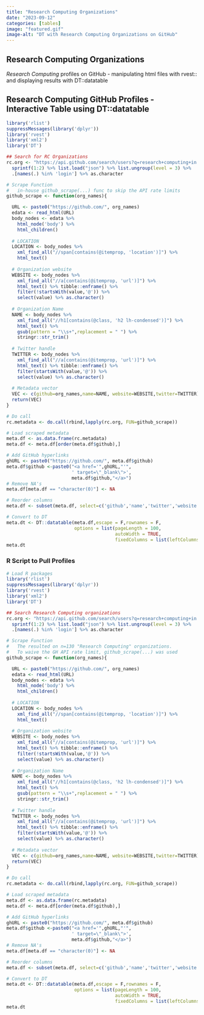 ```yaml
---
title: "Research Computing Organizations"
date: "2023-09-12"
categories: [tables]
image: "featured.gif"
image-alt: "DT with Research Computing Organizations on GitHub"
---
```


## Research Computing Organizations

*Research Computing* profiles on GitHub - manipulating html files with rvest:: and displaying results with DT::datatable

## Research Computing GitHub Profiles - Interactive Table using DT::datatable

```r
library('rlist')
suppressMessages(library('dplyr'))
library('rvest')
library('xml2')
library('DT')

## Search for RC Organizations
rc.org <- "https://api.github.com/search/users?q=research+computing+in:name+type:org&type=Users&per_page=100&page=%d" %>%
  sprintf(1:2) %>% list.load("json") %>% list.ungroup(level = 3) %>%
  .[names(.) %in% 'login'] %>% as.character

# Scrape Function
#   in-house github_scrape(...) func to skip the API rate limits
github_scrape <- function(org_names){

  URL <- paste0("https://github.com/", org_names)
  edata <- read_html(URL)
  body_nodes <- edata %>%
    html_node('body') %>%
    html_children()
  
  # LOCATION
  LOCATION <- body_nodes %>% 
    xml_find_all("//span[contains(@itemprop, 'location')]") %>% 
    html_text()
  
  # Organization website
  WEBSITE <- body_nodes %>% 
    xml_find_all("//a[contains(@itemprop, 'url')]") %>% 
    html_text() %>% tibble::enframe() %>% 
    filter(!startsWith(value,'@')) %>% 
    select(value) %>% as.character()
  
  # Organization Name
  NAME <- body_nodes %>% 
    xml_find_all("//h1[contains(@class, 'h2 lh-condensed')]") %>% 
    html_text() %>%
    gsub(pattern = "\\s+",replacement = " ") %>% 
    stringr::str_trim()
  
  # Twitter handle
  TWITTER <- body_nodes %>% 
    xml_find_all("//a[contains(@itemprop, 'url')]") %>% 
    html_text() %>% tibble::enframe() %>% 
    filter(startsWith(value,'@')) %>% 
    select(value) %>% as.character()
  
  # Metadata vector
  VEC <- c(github=org_names,name=NAME, website=WEBSITE,twitter=TWITTER)
  return(VEC)
}

# Do call
rc.metadata <- do.call(rbind,lapply(rc.org, FUN=github_scrape))

# Load scraped metadata
meta.df <- as.data.frame(rc.metadata)
meta.df <- meta.df[order(meta.df$github),]

# Add GitHub hyperlinks
ghURL <- paste0("https://github.com/", meta.df$github)
meta.df$github <-paste0("<a href='",ghURL,"'",
                        ' target=\"_blank\">',
                        meta.df$github,"</a>")
# Remove NA's
meta.df[meta.df == "character(0)"] <- NA

# Reorder columns
meta.df <- subset(meta.df, select=c('github','name','twitter','website'))

# Convert to DT
meta.dt <- DT::datatable(meta.df,escape = F,rownames = F,
                         options = list(pageLength = 100,
                                        autoWidth = TRUE,
                                        fixedColumns = list(leftColumns = 0)))
meta.dt
```

### R Script to Pull Profiles

```r
# Load R packages
library('rlist')
suppressMessages(library('dplyr'))
library('rvest')
library('xml2')
library('DT')

## Search Research Computing organizations
rc.org <- "https://api.github.com/search/users?q=research+computing+in:name+type:org&type=Users&per_page=100&page=%d" %>%
  sprintf(1:2) %>% list.load("json") %>% list.ungroup(level = 3) %>%
  .[names(.) %in% 'login'] %>% as.character

# Scrape Function
#   The resulted on n=130 "Research Computing" organizations. 
#   To waive the GH API rate limit, github_scrape(...) was used
github_scrape <- function(org_names){

  URL <- paste0("https://github.com/", org_names)
  edata <- read_html(URL)
  body_nodes <- edata %>%
    html_node('body') %>%
    html_children()
  
  # LOCATION
  LOCATION <- body_nodes %>% 
    xml_find_all("//span[contains(@itemprop, 'location')]") %>% 
    html_text()
  
  # Organization website
  WEBSITE <- body_nodes %>% 
    xml_find_all("//a[contains(@itemprop, 'url')]") %>% 
    html_text() %>% tibble::enframe() %>% 
    filter(!startsWith(value,'@')) %>% 
    select(value) %>% as.character()
  
  # Organization Name
  NAME <- body_nodes %>% 
    xml_find_all("//h1[contains(@class, 'h2 lh-condensed')]") %>% 
    html_text() %>%
    gsub(pattern = "\\s+",replacement = " ") %>% 
    stringr::str_trim()
  
  # Twitter handle
  TWITTER <- body_nodes %>% 
    xml_find_all("//a[contains(@itemprop, 'url')]") %>% 
    html_text() %>% tibble::enframe() %>% 
    filter(startsWith(value,'@')) %>% 
    select(value) %>% as.character()
  
  # Metadata vector
  VEC <- c(github=org_names,name=NAME, website=WEBSITE,twitter=TWITTER)
  return(VEC)
}

# Do call
rc.metadata <- do.call(rbind,lapply(rc.org, FUN=github_scrape))

# Load scraped metadata
meta.df <- as.data.frame(rc.metadata)
meta.df <- meta.df[order(meta.df$github),]

# Add GitHub hyperlinks
ghURL <- paste0("https://github.com/", meta.df$github)
meta.df$github <-paste0("<a href='",ghURL,"'",
                        ' target=\"_blank\">',
                        meta.df$github,"</a>")
# Remove NA's
meta.df[meta.df == "character(0)"] <- NA

# Reorder columns
meta.df <- subset(meta.df, select=c('github','name','twitter','website'))

# Convert to DT
meta.dt <- DT::datatable(meta.df,escape = F,rownames = F,
                         options = list(pageLength = 100,
                                        autoWidth = TRUE,
                                        fixedColumns = list(leftColumns = 0)))
meta.dt
```
